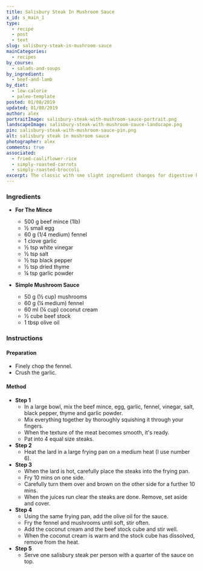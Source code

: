 ```yaml
---
title: Salisbury Steak In Mushroom Sauce
x_id: s_main_1
type:
  - recipe
  - post
  - text
slug: salisbury-steak-in-mushroom-sauce
mainCategories: 
  - recipes
by_course:
  - salads-and-soups
by_ingredient:
  - beef-and-lamb
by_diet:
  - low-calorie
  - paleo-template
posted: 01/08/2019
updated: 01/08/2019
author: alex
portraitImage: salisbury-steak-with-mushroom-sauce-portrait.png
landscapeImage: salisbury-steak-with-mushroom-sauce-landscape.png
pin: salisbury-steak-with-mushroom-sauce-pin.png
alt: salisbury steak in mushroom sauce
photographer: alex
comments: true
associated: 
  - fried-cauliflower-rice
  - simply-roasted-carrots
  - simply-roasted-broccoli
excerpt: The classic with sme slight ingredient changes for digestive health.
---
```


<Ingredients>

### Ingredients

  - **For The Mince**
    - 500 g beef mince (1lb)
    - ½ small egg
    - 60 g (1/4 medium) fennel
    - 1 clove garlic
    - ½ tsp white vinegar
    - ½ tsp salt
    - ½ tsp black pepper
    - ½ tsp dried thyme
    - ¼ tsp garlic powder

  - **Simple Mushroom Sauce**
    - 50 g (½ cup) mushrooms
    - 60 g (¼ medium) fennel
    - 60 ml (¼ cup) coconut cream 
    - ½ cube beef stock
    - 1 tbsp olive oil

</Ingredients>

<Instructions>

### Instructions

#### Preparation

  - Finely chop the fennel.
  - Crush the garlic.

#### Method

  - **Step 1**
    - In a large bowl, mix the beef mince, egg, garlic, fennel, vinegar, salt, black pepper, thyme and garlic powder. 
    - Mix everything together by thoroughly squishing it through your fingers.
    - When the texture of the meat becomes smooth, it's ready.
    - Pat into 4 equal size steaks.
  - **Step 2**
    - Heat the lard in a large frying pan on a medium heat (I use number 6).
  - **Step 3**
    - When the lard is hot, carefully place the steaks into the frying pan. 
    - Fry 10 mins on one side. 
    - Carefully turn them over and brown on the other side for a further 10 mins.
    - When the juices run clear the steaks are done. Remove, set aside and cover.
  - **Step 4**
    - Using the same frying pan, add the olive oil for the sauce.
    - Fry the fennel and mushrooms until soft, stir often.
    - Add the coconut cream and the beef stock cube and stir well.
    - When the coconut cream is warm and the stock cube has dissolved, remove from the heat.
  - **Step 5**
    - Serve one salisbury steak per person with a quarter of the sauce on top.

</Instructions>


